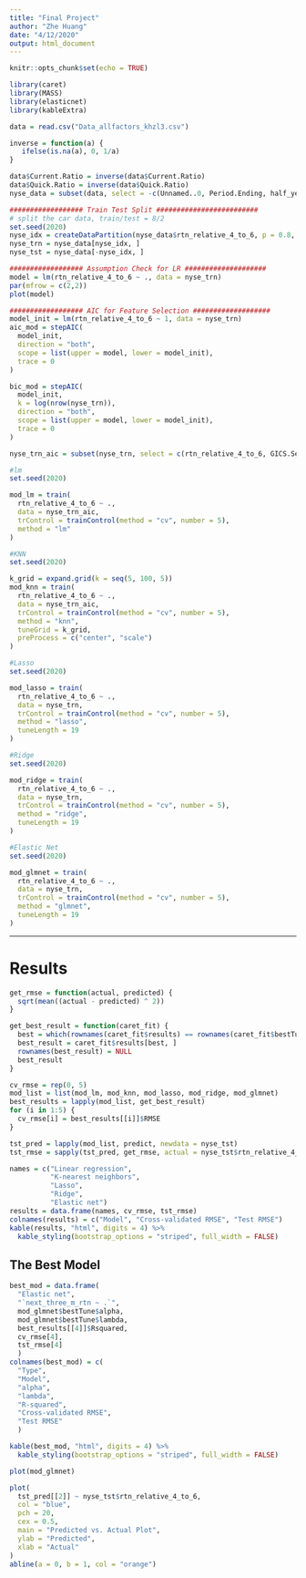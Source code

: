 ```yaml
---
title: "Final Project"
author: "Zhe Huang"
date: "4/12/2020"
output: html_document
---
```


```r
knitr::opts_chunk$set(echo = TRUE)
```

```r
library(caret)
library(MASS)
library(elasticnet)
library(kableExtra)
```

```r
data = read.csv("Data_allfactors_khzl3.csv")
```

```r
inverse = function(a) {
   ifelse(is.na(a), 0, 1/a)
}

data$Current.Ratio = inverse(data$Current.Ratio)
data$Quick.Ratio = inverse(data$Quick.Ratio)
nyse_data = subset(data, select = -c(Unnamed..0, Period.Ending, half_year_return, VaR_4_to_6, std_4_to_6))
```

```r
################## Train Test Split #########################
# split the car data, train/test = 8/2
set.seed(2020)
nyse_idx = createDataPartition(nyse_data$rtn_relative_4_to_6, p = 0.8, list = FALSE)
nyse_trn = nyse_data[nyse_idx, ]
nyse_tst = nyse_data[-nyse_idx, ]

################## Assumption Check for LR ####################
model = lm(rtn_relative_4_to_6 ~ ., data = nyse_trn)
par(mfrow = c(2,2))
plot(model)

################## AIC for Feature Selection ###################
model_init = lm(rtn_relative_4_to_6 ~ 1, data = nyse_trn)
aic_mod = stepAIC(
  model_init,
  direction = "both",
  scope = list(upper = model, lower = model_init),
  trace = 0
)

bic_mod = stepAIC(
  model_init,
  k = log(nrow(nyse_trn)),
  direction = "both",
  scope = list(upper = model, lower = model_init),
  trace = 0
)
```

```r
nyse_trn_aic = subset(nyse_trn, select = c(rtn_relative_4_to_6, GICS.Sector, EY.CETOP, three_m_rtn, non.linear.size, After.Tax.ROE, Profit.Margin, size, weighted.alpha, beta, Leverage.DTOA, book.to.price, Leverage.MLEV))
```

```r
#lm
set.seed(2020)

mod_lm = train(
  rtn_relative_4_to_6 ~ .,
  data = nyse_trn_aic,
  trControl = trainControl(method = "cv", number = 5),
  method = "lm"
)
```

```r
#KNN
set.seed(2020)

k_grid = expand.grid(k = seq(5, 100, 5))
mod_knn = train(
  rtn_relative_4_to_6 ~ .,
  data = nyse_trn_aic,
  trControl = trainControl(method = "cv", number = 5),
  method = "knn",
  tuneGrid = k_grid,
  preProcess = c("center", "scale")
)
```

```r
#Lasso
set.seed(2020)

mod_lasso = train(
  rtn_relative_4_to_6 ~ .,
  data = nyse_trn,
  trControl = trainControl(method = "cv", number = 5),
  method = "lasso",
  tuneLength = 19
)
```

```r
#Ridge
set.seed(2020)

mod_ridge = train(
  rtn_relative_4_to_6 ~ .,
  data = nyse_trn,
  trControl = trainControl(method = "cv", number = 5),
  method = "ridge",
  tuneLength = 19
)
```

```r
#Elastic Net
set.seed(2020)

mod_glmnet = train(
  rtn_relative_4_to_6 ~ .,
  data = nyse_trn,
  trControl = trainControl(method = "cv", number = 5),
  method = "glmnet",
  tuneLength = 19
)
```

***

# Results

```r
get_rmse = function(actual, predicted) {
  sqrt(mean((actual - predicted) ^ 2))
}

get_best_result = function(caret_fit) {
  best = which(rownames(caret_fit$results) == rownames(caret_fit$bestTune))
  best_result = caret_fit$results[best, ]
  rownames(best_result) = NULL
  best_result
}
```

```r
cv_rmse = rep(0, 5)
mod_list = list(mod_lm, mod_knn, mod_lasso, mod_ridge, mod_glmnet)
best_results = lapply(mod_list, get_best_result)
for (i in 1:5) {
  cv_rmse[i] = best_results[[i]]$RMSE
}
```

```r
tst_pred = lapply(mod_list, predict, newdata = nyse_tst)
tst_rmse = sapply(tst_pred, get_rmse, actual = nyse_tst$rtn_relative_4_to_6)
```

```r
names = c("Linear regression",
          "K-nearest neighbors",
          "Lasso",
          "Ridge",
          "Elastic net")
results = data.frame(names, cv_rmse, tst_rmse)
colnames(results) = c("Model", "Cross-validated RMSE", "Test RMSE")
kable(results, "html", digits = 4) %>%
  kable_styling(bootstrap_options = "striped", full_width = FALSE)
```

## The Best Model

```r
best_mod = data.frame(
  "Elastic net",
  "`next_three_m_rtn ~ .`",
  mod_glmnet$bestTune$alpha,
  mod_glmnet$bestTune$lambda,
  best_results[[4]]$Rsquared,
  cv_rmse[4],
  tst_rmse[4]
  )
colnames(best_mod) = c(
  "Type",
  "Model",
  "alpha",
  "lambda",
  "R-squared",
  "Cross-validated RMSE",
  "Test RMSE"
  )

kable(best_mod, "html", digits = 4) %>%
  kable_styling(bootstrap_options = "striped", full_width = FALSE)
```

```r
plot(mod_glmnet)
```

```r
plot(
  tst_pred[[2]] ~ nyse_tst$rtn_relative_4_to_6,
  col = "blue",
  pch = 20,
  cex = 0.5,
  main = "Predicted vs. Actual Plot",
  ylab = "Predicted",
  xlab = "Actual"
)
abline(a = 0, b = 1, col = "orange")
```
